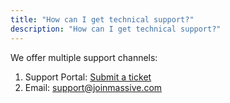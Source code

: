 ```yaml
---
title: "How can I get technical support?"
description: "How can I get technical support?"
---
```


We offer multiple support channels:

1. Support Portal: [Submit a ticket](https://joinmassive.atlassian.net/servicedesk/customer/portal/2/group/2/create/10)
2. Email: [support@joinmassive.com](mailto:support@joinmassive.com)